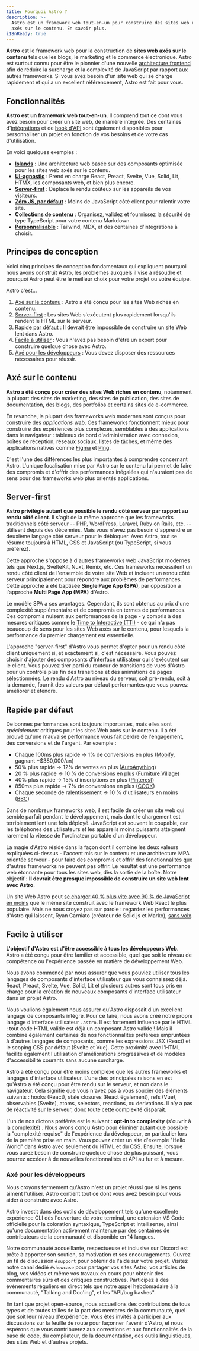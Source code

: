 ```yaml
---
title: Pourquoi Astro ?
description: >-
  Astro est un framework web tout-en-un pour construire des sites web rapides et
  axés sur le contenu. En savoir plus.
i18nReady: true
---
```


**Astro** est le framework web pour la construction de **sites web axés sur le contenu** tels que les blogs, le marketing et le commerce électronique. Astro est surtout connu pour être le pionnier d'une nouvelle [architecture frontend](/fr/concepts/islands/) afin de réduire la surcharge et la complexité de JavaScript par rapport aux autres frameworks. Si vous avez besoin d'un site web qui se charge rapidement et qui a un excellent référencement, Astro est fait pour vous.

## Fonctionnalités

**Astro est un framework web tout-en-un**. Il comprend tout ce dont vous avez besoin pour créer un site web, de manière intégrée. Des centaines d'[intégrations](https://astro.build/integrations/) et de [hook d'API](/fr/reference/integrations-reference/) sont également disponibles pour personnaliser un projet en fonction de vos besoins et de votre cas d'utilisation.

En voici quelques exemples :

- **[Islands](/fr/concepts/islands/)** : Une architecture web basée sur des composants optimisée pour les sites web axés sur le contenu.
- **[UI-agnostic](/fr/core-concepts/framework-components/)** : Prend en charge React, Preact, Svelte, Vue, Solid, Lit, HTMX, les composants web, et bien plus encore.
- **[Server-first](/fr/core-concepts/rendering-modes/)** : Déplace le rendu coûteux sur les appareils de vos visiteurs.
- **[Zéro JS, par défaut](/fr/core-concepts/astro-components/)** : Moins de JavaScript côté client pour ralentir votre site.
- **[Collections de contenu](/fr/guides/content-collections/)** : Organisez, validez et fournissez la sécurité de type TypeScript pour votre contenu Markdown.
- **[Personnalisable](/fr/guides/guide-integrations/)** : Tailwind, MDX, et des centaines d'intégrations à choisir.

## Principes de conception

Voici cinq principes de conception fondamentaux qui expliquent pourquoi nous avons construit Astro, les problèmes auxquels il vise à résoudre et pourquoi Astro peut être le meilleur choix pour votre projet ou votre équipe.

Astro c'est...

1. [Axé sur le contenu](#axé-sur-le-contenu) : Astro a été conçu pour les sites Web riches en contenu.
2. [Server-first](#server-first) : Les sites Web s'exécutent plus rapidement lorsqu'ils rendent le HTML sur le serveur.
3. [Rapide par défaut](#rapide-par-défaut) : Il devrait être impossible de construire un site Web lent dans Astro.
4. [Facile à utiliser](#facile-à-utiliser) : Vous n'avez pas besoin d'être un expert pour construire quelque chose avec Astro.
5. [Axé pour les développeurs](#axé-pour-les-développeurs) : Vous devez disposer des ressources nécessaires pour réussir.


## Axé sur le contenu

**Astro a été conçu pour créer des sites Web riches en contenu**, notamment la plupart des sites de marketing, des sites de publication, des sites de documentation, des blogs, des portfolios et certains sites de e-commerce.

En revanche, la plupart des frameworks web modernes sont conçus pour construire des *applications web*. Ces frameworks fonctionnent mieux pour construire des expériences plus complexes, semblables à des applications dans le navigateur : tableaux de bord d'administration avec connexion, boîtes de réception, réseaux sociaux, listes de tâches, et même des applications natives comme [Figma](https://figma.com/) et [Ping](https://ping.gg/).

C'est l'une des différences les plus importantes à comprendre concernant Astro. L'unique focalisation mise par Astro sur le contenu lui permet de faire des compromis et d'offrir des performances inégalées qui n'auraient pas de sens pour des frameworks web plus orientés applications.

## Server-first

**Astro privilégie autant que possible le rendu côté serveur par rapport au rendu côté client**. Il s'agit de la même approche que les frameworks traditionnels côté serveur -- PHP, WordPress, Laravel, Ruby on Rails, etc. -- utilisent depuis des décennies. Mais vous n'avez pas besoin d'apprendre un deuxième langage côté serveur pour le débloquer. Avec Astro, tout se résume toujours à HTML, CSS et JavaScript (ou TypeScript, si vous préférez).

Cette approche s'oppose à d'autres frameworks web JavaScript modernes tels que Next.js, SvelteKit, Nuxt, Remix, etc. Ces frameworks nécessitent un rendu côté client de l'ensemble de votre site Web et incluent un rendu côté serveur principalement pour répondre aux problèmes de performances. Cette approche a été baptisée **Single Page App (SPA)**, par opposition à l'approche **Multi Page App (MPA)** d'Astro.

Le modèle SPA a ses avantages. Cependant, ils sont obtenus au prix d'une complexité supplémentaire et de compromis en termes de performances. Ces compromis nuisent aux performances de la page - y compris à des mesures critiques comme le [Time to Interactive (TTI)](https://web.dev/interactive/) - ce qui n'a pas beaucoup de sens pour les sites Web axés sur le contenu, pour lesquels la performance du premier chargement est essentielle.

L'approche "server-first" d'Astro vous permet d'opter pour un rendu côté client uniquement si, et exactement si, c'est nécessaire. Vous pouvez choisir d'ajouter des composants d'interface utilisateur qui s'exécutent sur le client. Vous pouvez tirer parti du routeur de transitions de vues d'Astro pour un contrôle plus fin des transitions et des animations de pages sélectionnées. Le rendu d'Astro au niveau du serveur, soit pré-rendu, soit à la demande, fournit des valeurs par défaut performantes que vous pouvez améliorer et étendre.

## Rapide par défaut

De bonnes performances sont toujours importantes, mais elles sont *spécialement* critiques pour les sites Web axés sur le contenu. Il a été prouvé qu'une mauvaise performance vous fait perdre de l'engagement, des conversions et de l'argent. Par exemple :

- Chaque 100ms plus rapide → 1% de conversions en plus ([Mobify](https://web.dev/why-speed-matters/), gagnant +$380,000/an)
- 50% plus rapide → 12% de ventes en plus ([AutoAnything](https://www.digitalcommerce360.com/2010/08/19/web-accelerator-revs-conversion-and-sales-autoanything/))
- 20 % plus rapide → 10 % de conversions en plus ([Furniture Village](https://www.thinkwithgoogle.com/intl/en-gb/marketing-strategies/app-and-mobile/furniture-village-and-greenlight-slash-page-load-times-boosting-user-experience/))
- 40% plus rapide → 15% d'inscriptions en plus ([Pinterest](https://medium.com/pinterest-engineering/driving-user-growth-with-performance-improvements-cfc50dafadd7))
- 850ms plus rapide → 7% de conversions en plus ([COOK](https://web.dev/why-speed-matters/))
- Chaque seconde de ralentissement → 10 % d'utilisateurs en moins ([BBC](https://www.creativebloq.com/features/how-the-bbc-builds-websites-that-scale))

Dans de nombreux frameworks web, il est facile de créer un site web qui semble parfait pendant le développement, mais dont le chargement est terriblement lent une fois déployé. JavaScript est souvent le coupable, car les téléphones des utilisateurs et les appareils moins puissants atteignent rarement la vitesse de l'ordinateur portable d'un développeur.

La magie d'Astro réside dans la façon dont il combine les deux valeurs expliquées ci-dessus - l'accent mis sur le contenu et une architecture MPA orientée serveur - pour faire des compromis et offrir des fonctionnalités que d'autres frameworks ne peuvent pas offrir. Le résultat est une performance web étonnante pour tous les sites web, dès la sortie de la boîte. Notre objectif : **Il devrait être presque impossible de construire un site web lent avec Astro**.

Un site Web Astro peut [se charger 40 % plus vite avec 90 % de JavaScript en moins](https://twitter.com/t3dotgg/status/1437195415439360003) que le même site construit avec le framework Web React le plus populaire. Mais ne nous croyez pas sur parole : regardez les performances d'Astro qui laissent, Ryan Carniato (créateur de Solid.js et Marko), [sans voix](https://youtu.be/2ZEMb_H-LYE?t=8163).


## Facile à utiliser

**L'objectif d'Astro est d'être accessible à tous les développeurs Web**. Astro a été conçu pour être familier et accessible, quel que soit le niveau de compétence ou l'expérience passée en matière de développement Web.

Nous avons commencé par nous assurer que vous pouviez utiliser tous les langages de composants d'interface utilisateur que vous connaissez déjà. React, Preact, Svelte, Vue, Solid, Lit et plusieurs autres sont tous pris en charge pour la création de nouveaux composants d'interface utilisateur dans un projet Astro.

Nous voulions également nous assurer qu'Astro disposait d'un excellent langage de composants intégré. Pour ce faire, nous avons créé notre propre langage d'interface utilisateur `.astro`. Il est fortement influencé par le HTML : tout code HTML valide est déjà un composant Astro valide ! Mais il combine également certaines de nos fonctionnalités préférées empruntées à d'autres langages de composants, comme les expressions JSX (React) et le scoping CSS par défaut (Svelte et Vue). Cette proximité avec l'HTML facilite également l'utilisation d'améliorations progressives et de modèles d'accessibilité courants sans aucune surcharge.

Astro a été conçu pour être moins complexe que les autres frameworks et langages d'interface utilisateur. L'une des principales raisons en est qu'Astro a été conçu pour être rendu sur le serveur, et non dans le navigateur. Cela signifie que vous n'avez pas à vous soucier des éléments suivants : hooks (React), stale closures (React également), refs (Vue), observables (Svelte), atoms, selectors, reactions, ou derivations. Il n'y a pas de réactivité sur le serveur, donc toute cette complexité disparaît.

L'un de nos dictons préférés est le suivant : **opt-in to complexity** (s'ouvrir à la complexité) .
Nous avons conçu Astro pour éliminer autant que possible la "complexité requise" de l'expérience du développeur, en particulier lors de la première prise en main. Vous pouvez créer un site d'exemple "Hello World" dans Astro avec seulement du HTML et du CSS. Ensuite, lorsque vous aurez besoin de construire quelque chose de plus puissant, vous pourrez accéder à de nouvelles fonctionnalités et API au fur et à mesure.

### Axé pour les développeurs

Nous croyons fermement qu'Astro n'est un projet réussi que si les gens aiment l'utiliser. Astro contient tout ce dont vous avez besoin pour vous aider à construire avec Astro.

Astro investit dans des outils de développement tels qu'une excellente expérience CLI dès l'ouverture de votre terminal, une extension VS Code officielle pour la coloration syntaxique, TypeScript et Intellisense, ainsi qu'une documentation activement maintenue par des centaines de contributeurs de la communauté et disponible en 14 langues.

Notre communauté accueillante, respectueuse et inclusive sur Discord est prête à apporter son soutien, sa motivation et ses encouragements. Ouvrez un fil de discussion `#support` pour obtenir de l'aide sur votre projet. Visitez notre canal dédié `#showcase` pour partager vos sites Astro, vos articles de blog, vos vidéos et même vos travaux en cours pour obtenir des commentaires sûrs et des critiques constructives. Participez à des événements réguliers en direct tels que notre appel hebdomadaire à la communauté, "Talking and Doc'ing", et les "API/bug bashes".

En tant que projet open-source, nous accueillons des contributions de tous types et de toutes tailles de la part des membres de la communauté, quel que soit leur niveau d'expérience. Vous êtes invités à participer aux discussions sur la feuille de route pour façonner l'avenir d'Astro, et nous espérons que vous contribuerez aux corrections et aux fonctionnalités de la base de code, du compilateur, de la documentation, des outils linguistiques, des sites Web et d'autres projets.

